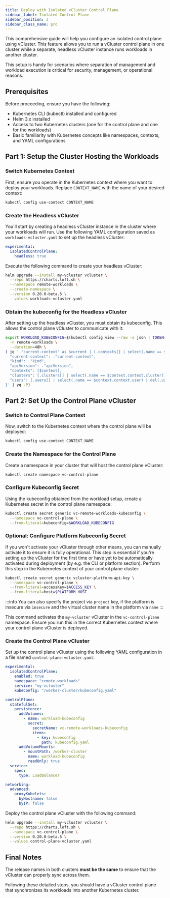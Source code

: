 ```yaml
---
title: Deploy with Isolated vCluster Control Plane
sidebar_label: Isolated Control Plane
sidebar_position: 3
sidebar_class_name: pro
---
```



<ProAdmonition/>

This comprehensive guide will help you configure an isolated control plane using vCluster.
This feature allows you to run a vCluster control plane in one cluster while a separate, headless vCluster instance runs workloads in another cluster.

This setup is handy for scenarios where separation of management and workload execution is critical for security, management, or operational reasons.

## Prerequisites

Before proceeding, ensure you have the following:
- Kubernetes CLI (kubectl) installed and configured
- Helm 3.x installed
- Access to two Kubernetes clusters (one for the control plane and one for the workloads)
- Basic familiarity with Kubernetes concepts like namespaces, contexts, and YAML configurations

## Part 1: Setup the Cluster Hosting the Workloads

### Switch Kubernetes Context

First, ensure you operate in the Kubernetes context where you want to deploy your workloads. Replace `CONTEXT_NAME` with the name of your desired context:

```bash
kubectl config use-context CONTEXT_NAME
```

### Create the Headless vCluster

You'll start by creating a headless vCluster instance in the cluster where your workloads will run. Use the following YAML configuration saved as `workloads-vcluster.yaml` to set up the headless vCluster:

```yaml
experimental:
  isolatedControlPlane:
    headless: true
```

Execute the following command to create your headless vCluster:

```bash
helm upgrade --install my-vcluster vcluster \
  --repo https://charts.loft.sh \
  --namespace remote-workloads \
  --create-namespace \
  --version 0.20.0-beta.5 \
  --values workloads-vcluster.yaml
```

### Obtain the kubeconfig for the Headless vCluster

After setting up the headless vCluster, you must obtain its kubeconfig. This allows the control plane vCluster to communicate with it:

```bash
export WORKLOAD_KUBECONFIG=$(kubectl config view --raw -o json | TOKEN=$(kubectl create token vc-my-vcluster \
  -n remote-workloads \
  --duration=48h \
) jq '."current-context" as $current | (.contexts[] | select(.name == $current)) as $context | {
  "current-context": ."current-context",
  "kind": ."kind",
  "apiVersion": ."apiVersion",
  "contexts": [$context],
  "clusters": [.clusters[] | select(.name == $context.context.cluster)],
  "users": [.users[] | select(.name == $context.context.user) | del(.user."client-certificate-data") | del(.user."client-key-data") | .user.token = $ENV.TOKEN]
}' | yq -P)
```

## Part 2: Set Up the Control Plane vCluster

### Switch to Control Plane Context

Now, switch to the Kubernetes context where the control plane will be deployed:

```bash
kubectl config use-context CONTEXT_NAME
```

### Create the Namespace for the Control Plane

Create a namespace in your cluster that will host the control plane vCluster:

```bash
kubectl create namespace vc-control-plane
```

### Configure Kubeconfig Secret

Using the kubeconfig obtained from the workload setup, create a Kubernetes secret in the control plane namespace:

```bash
kubectl create secret generic vc-remote-workloads-kubeconfig \
  --namespace vc-control-plane \
  --from-literal=kubeconfig=$WORKLOAD_KUBECONFIG
```

### Optional: Configure Platform Kubeconfig Secret

If you won't activate your vCluster through other means, you can manually activate it to ensure it is fully operational. This step is essential if you're setting up the vCluster for the first time or have yet to be automatically activated during deployment (by e.g. the CLI or platform section). Perform this step in the Kubernetes context of your control plane cluster:

```bash
kubectl create secret generic vcluster-platform-api-key \
  --namespace vc-control-plane \
  --from-literal=accessKey=$ACCESS_KEY \
  --from-literal=host=$PLATFORM_HOST
```

:::info
You can also specify the project via `project` key, if the platform is insecure via `insecure` and the virtual cluster name in the platform via `name`
:::

This command activates the `my-vcluster` vCluster in the `vc-control-plane` namespace. Ensure you run this in the correct Kubernetes context where your control plane vCluster is deployed.

### Create the Control Plane vCluster

Set up the control plane vCluster using the following YAML configuration in a file named `control-plane-vcluster.yaml`:

```yaml
experimental:
  isolatedControlPlane:
    enabled: true
    namespace: "remote-workloads"
    service: "my-vcluster"
    kubeConfig: "/worker-cluster/kubeconfig.yaml"

controlPlane:
  statefulSet:
    persistence:
      addVolumes:
        - name: workload-kubeconfig
          secret:
            secretName: vc-remote-workloads-kubeconfig
            items:
              - key: kubeconfig
                path: kubeconfig.yaml
      addVolumeMounts:
        - mountPath: /worker-cluster
          name: workload-kubeconfig
          readOnly: true
  service:
    spec:
      type: LoadBalancer

networking:
  advanced:
    proxyKubelets:
      byHostname: false
      byIP: false
```

Deploy the control plane vCluster with the following command:

```bash
helm upgrade --install my-vcluster vcluster \
  --repo https://charts.loft.sh \
  --namespace vc-control-plane \
  --version 0.20.0-beta.5 \
  --values control-plane-vcluster.yaml
```

## Final Notes

The release names in both clusters **must be the same** to ensure that the vCluster can properly sync across them.

Following these detailed steps, you should have a vCluster control plane that synchronizes its workloads into another Kubernetes cluster.
